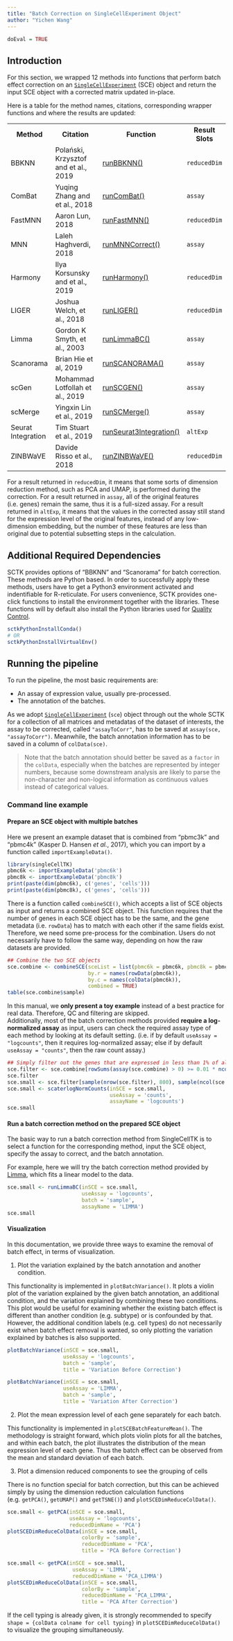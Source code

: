 ```yaml
---
title: "Batch Correction on SingleCellExperiment Object"
author: "Yichen Wang"
---
```

```r
doEval = TRUE
```
## Introduction

For this section, we wrapped 12 methods into functions that perform batch effect correction on an [`SingleCellExperiment`](https://rdrr.io/bioc/SingleCellExperiment/man/SingleCellExperiment.html) (SCE) object and return the input SCE object with a corrected matrix updated in-place.  

Here is a table for the method names, citations, corresponding wrapper functions and where the results are updated:

<table>
  <tr>
    <th>Method</th>
    <th>Citation</th>
    <th>Function</th>
    <th>Result Slots</th>
  </tr>
  <tr>
    <td>BBKNN</td>
    <td>Polański, Krzysztof and et al., 2019</td>
    <td><a href="../reference/runBBKNN.html">runBBKNN()</a></td>
    <td><code>reducedDim</code></td>
  </tr>
  <tr>
    <td>ComBat</td>
    <td>Yuqing Zhang and et al., 2018</td>
    <td><a href="../reference/runComBat.html">runComBat()</a></td>
    <td><code>assay</code></td>
  </tr>
  <tr>
    <td>FastMNN</td>
    <td>Aaron Lun, 2018</td>
    <td><a href="../reference/runFastMNN.html">runFastMNN()</a></td>
    <td><code>reducedDim</code></td>
  </tr>
  <tr>
    <td>MNN</td>
    <td>Laleh Haghverdi, 2018</td>
    <td><a href="../reference/runMNNCorrect.html">runMNNCorrect()</a></td>
    <td><code>assay</code></td>
  </tr>
  <tr>
    <td>Harmony</td>
    <td>Ilya Korsunsky and et al., 2019</td>
    <td><a href="../reference/runHarmony.html">runHarmony()</a></td>
    <td><code>reducedDim</code></td>
  </tr>
  <tr>
    <td>LIGER</td>
    <td>Joshua Welch, et al., 2018</td>
    <td><a href="../reference/runLIGER.html">runLIGER()</a></td>
    <td><code>reducedDim</code></td>
  </tr>
  <tr>
    <td>Limma</td>
    <td>Gordon K Smyth, et al., 2003</td>
    <td><a href="../reference/runLimmaBC.html">runLimmaBC()</a></td>
    <td><code>assay</code></td>
  </tr>
  <tr>
    <td>Scanorama</td>
    <td>Brian Hie et al, 2019</td>
    <td><a href="../reference/runSCANORAMA.html">runSCANORAMA()</a></td>
    <td><code>assay</code></td>
  </tr>
  <tr>
    <td>scGen</td>
    <td>Mohammad Lotfollah et al., 2019</td>
    <td><a href="../reference/runSCGEN.html">runSCGEN()</a></td>
    <td><code>assay</code></td>
  </tr>
  <tr>
    <td>scMerge</td>
    <td>Yingxin Lin et al., 2019</td>
    <td><a href="../reference/runSCMerge.html">runSCMerge()</a></td>
    <td><code>assay</code></td>
  </tr>
  <tr>
    <td>Seurat Integration</td>
    <td>Tim Stuart et al., 2019</td>
    <td><a href="../reference/runSeurat3Integration.html">runSeurat3Integration()</a></td>
    <td><code>altExp</code></td>
  </tr>
  <tr>
    <td>ZINBWaVE</td>
    <td>Davide Risso et al., 2018</td>
    <td><a href="../reference/runZINBWaVE.html">runZINBWaVE()</a></td>
    <td><code>reducedDim</code></td>
  </tr>
</table>

For a result returned in `reducedDim`, it means that some sorts of dimension reduction method, such as PCA and UMAP, is performed during the correction. For a result returned in `assay`, all of the original features (i.e. genes) remain the same, thus it is a full-sized assay. For a result returned in `altExp`, it means that the values in the corrected assay still stand for the expression level of the original features, instead of any low-dimension embedding, but the number of these features are less than original 
due to potential subsetting steps in the calculation.  

## Additional Required Dependencies

SCTK provides options of "BBKNN" and "Scanorama" for batch correction. These methods are Python based. In order to successfully apply these methods, users have to get a Python3 environment activated and indentifiable for R-reticulate. For users convenience, SCTK provides one-click functions to install the environment together with the libraries. These functions will by default also install the Python libraries used for [Quality Control](run_qcConsole.html). 
```r
sctkPythonInstallConda()
# OR
sctkPythonInstallVirtualEnv()
```

## Running the pipeline

To run the pipeline, the most basic requirements are:

- An assay of expression value, usually pre-processed.
- The annotation of the batches.

As we adopt [`SingleCellExperiment`](https://rdrr.io/bioc/SingleCellExperiment/) (`sce`) object through out the whole SCTK for a collection of all matrices and metadatas of the dataset of interests, the assay to be corrected, called `"assayToCorr"`, has to be saved at `assay(sce, "assayToCorr")`. Meanwhile, the batch annotation information has to be saved in a column of `colData(sce)`.

> Note that the batch annotation should better be saved as a `factor` in the `colData`, especially when the batches are represented by integer numbers, because some downstream analysis are likely to parse the non-character and non-logical information as continuous values instead of categorical values.

### Command line example

#### Prepare an SCE object with multiple batches

Here we present an example dataset that is combined from "pbmc3k" and "pbmc4k" (Kasper D. Hansen *et al.*, 2017), which you can import by a function called `importExampleData()`.
```r
library(singleCellTK)
pbmc6k <- importExampleData('pbmc6k')
pbmc8k <- importExampleData('pbmc8k')
print(paste(dim(pbmc6k), c('genes', 'cells')))
print(paste(dim(pbmc8k), c('genes', 'cells')))
```
There is a function called `combineSCE()`, which accepts a list of SCE objects as input and returns a combined SCE object. This function requires that the number of genes in each SCE object has to be the same, and the gene metadata (i.e. `rowData`) has to match with each other if the same fields exist. Therefore, we need some pre-process for the combination. Users do not necessarily have to follow the same way, depending on how the raw datasets are provided.
```r
## Combine the two SCE objects
sce.combine <- combineSCE(sceList = list(pbmc6k = pbmc6k, pbmc8k = pbmc8k), 
                          by.r = names(rowData(pbmc6k)), 
                          by.c = names(colData(pbmc6k)), 
                          combined = TRUE)
table(sce.combine$sample)
```
In this manual, we **only present a toy example** instead of a best practice for real data. Therefore, QC and filtering are skipped.  
Additionally, most of the batch correction methods provided **require a log-normalized assay** as input, users can check the required assay type of each method by looking at its default setting. (i.e. if by default `useAssay = "logcounts"`, then it requires log-normalized assay; else if by default `useAssay = "counts"`, then the raw count assay.)  
```r
## Simply filter out the genes that are expressed in less than 1% of all cells.
sce.filter <- sce.combine[rowSums(assay(sce.combine) > 0) >= 0.01 * ncol(sce.combine),]
sce.filter
sce.small <- sce.filter[sample(nrow(sce.filter), 800), sample(ncol(sce.filter), 800)]
sce.small <- scaterlogNormCounts(inSCE = sce.small,
                                 useAssay = 'counts',
                                 assayName = 'logcounts')
sce.small
```

#### Run a batch correction method on the prepared SCE object

The basic way to run a batch correction method from SingleCellTK is to select a function for the corresponding method, input the SCE object, specify the assay to correct, and the batch annotation.  

For example, here we will try the batch correction method provided by [Limma](https://rdrr.io/bioc/limma/man/removeBatchEffect.html), which fits a linear model to the data.
```r
sce.small <- runLimmaBC(inSCE = sce.small, 
                        useAssay = 'logcounts', 
                        batch = 'sample', 
                        assayName = 'LIMMA')
sce.small
```

#### Visualization

In this documentation, we provide three ways to examine the removal of batch effect, in terms of visualization. 

1. Plot the variation explained by the batch annotation and another condition.  

This functionality is implemented in `plotBatchVariance()`. It plots a violin plot of the variation explained by the given batch annotation, an additional condition, and the variation explained by combining these two conditions.  
This plot would be useful for examining whether the existing batch effect is different than another condition (e.g. subtype) or is confounded by that. However, the additional condition labels (e.g. cell types) do not necessarily exist when batch effect removal is wanted, so only plotting the variation explained by batches is also supported. 

```r
plotBatchVariance(inSCE = sce.small, 
                  useAssay = 'logcounts', 
                  batch = 'sample',
                  title = 'Variation Before Correction')
```
```r
plotBatchVariance(inSCE = sce.small, 
                  useAssay = 'LIMMA', 
                  batch = 'sample',
                  title = 'Variation After Correction')
```

2. Plot the mean expression level of each gene separately for each batch.  

This functionality is implemented in `plotSCEBatchFeatureMean()`. The methodology is straight forward, which plots violin plots for all the batches, and within each batch, the plot illustrates the distribution of the mean expression level of each gene. Thus the batch effect can be observed from the mean and standard deviation of each batch.

3. Plot a dimension reduced components to see the grouping of cells  

There is no function special for batch correction, but this can be achieved simply by using the dimension reduction calculation functions (e.g. `getPCA()`, `getUMAP()` and `getTSNE()`) and `plotSCEDimReduceColData()`.

```r
sce.small <- getPCA(inSCE = sce.small,
                    useAssay = 'logcounts', 
                    reducedDimName = 'PCA')
plotSCEDimReduceColData(inSCE = sce.small,
                        colorBy = 'sample',
                        reducedDimName = 'PCA', 
                        title = 'PCA Before Correction')
```

```r
sce.small <- getPCA(inSCE = sce.small,
                     useAssay = 'LIMMA', 
                     reducedDimName = 'PCA_LIMMA')
plotSCEDimReduceColData(inSCE = sce.small,
                        colorBy = 'sample',
                        reducedDimName = 'PCA_LIMMA',
                        title = 'PCA After Correction')
```

If the cell typing is already given, it is strongly recommended to specify `shape = {colData colname for cell typing}` in `plotSCEDimReduceColData()` to visualize the grouping simultaneously.  
